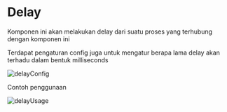 # Delay

Komponen ini akan melakukan delay dari suatu proses yang terhubung dengan komponen ini

Terdapat pengaturan config juga untuk mengatur berapa lama delay akan terhadu dalam bentuk milliseconds

![delayConfig](/images/common/delay/config.png)

Contoh penggunaan

![delayUsage](/images/common/delay/flow.png)
